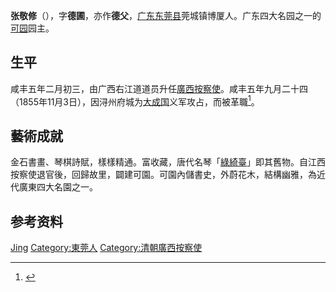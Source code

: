 '''张敬修'''（{{bd|1824年||1864年|catIdx=Z}}），字'''德圃'''，亦作'''德父'''，[[广东|广东]][[東莞市|东莞县]]莞城镇博厦人。广东四大名园之一的[[可园|可园]]园主。

== 生平 ==
咸丰五年二月初三，由广西右江道道员升任[[廣西按察使|廣西按察使]]。咸丰五年九月二十四（1855年11月3日），因浔州府城为[[大成国|大成国]]义军攻占，而被革職<ref>{{cite news|title=《广西通志 政府志 第一篇 晚清广西省政府及农民政权 第一章 政府机构　第一节 省级机构》|url=http://www.gxdqw.com/bin/mse.exe?seachword=&K=a&A=15&rec=4&run=13|accessdate=2013-01-28|newspaper=广西地方志|archive-date=2013-10-14|archive-url=https://web.archive.org/web/20131014120404/http://www.gxdqw.com/bin/mse.exe?seachword=&K=a&A=15&rec=4&run=13|dead-url=yes}}</ref>。

== 藝術成就 ==
金石書畫、琴棋詩賦，樣樣精通。富收藏，唐代名琴「[[綠綺臺|綠綺臺]]」即其舊物。自江西按察使退官後，回歸故里，闢建可園。可園內儲書史，外蔚花木，結構幽雅，為近代廣東四大名園之一。

== 参考资料 ==
{{reflist}}

{{Authority control}}
{{DEFAULTSORT:Zhang张}}
[[Category:张姓|Jing]]
[[Category:東莞人|Category:東莞人]]
[[Category:清朝廣西按察使|Category:清朝廣西按察使]]